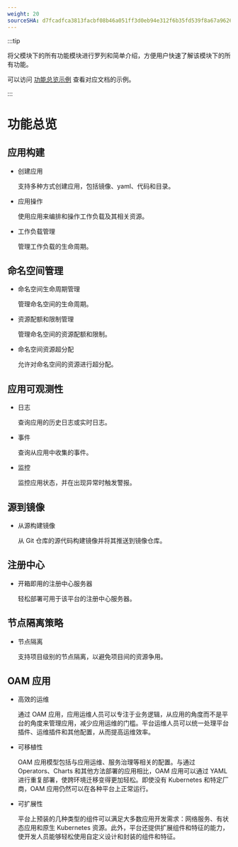 ```yaml
---
weight: 20
sourceSHA: d7fcadfca3813facbf08b46a051ff3d0eb94e312f6b35fd539f8a67a9626ccb5
---
```


:::tip

将父模块下的所有功能模块进行罗列和简单介绍，方便用户快速了解该模块下的所有功能。

可以访问 [功能总览示例](https://product-doc-guide.alauda.cn/template/features_overview/example.html) 查看对应文档的示例。

:::

# 功能总览

## 应用构建

- 创建应用

  支持多种方式创建应用，包括镜像、yaml、代码和目录。

- 应用操作

  使用应用来编排和操作工作负载及其相关资源。

- 工作负载管理

  管理工作负载的生命周期。

## 命名空间管理

- 命名空间生命周期管理

  管理命名空间的生命周期。

- 资源配额和限制管理

  管理命名空间的资源配额和限制。

- 命名空间资源超分配

  允许对命名空间的资源进行超分配。

## 应用可观测性

- 日志

  查询应用的历史日志或实时日志。

- 事件

  查询从应用中收集的事件。

- 监控

  监控应用状态，并在出现异常时触发警报。

## 源到镜像

- 从源构建镜像

  从 Git 仓库的源代码构建镜像并将其推送到镜像仓库。

## 注册中心

- 开箱即用的注册中心服务器

  轻松部署可用于该平台的注册中心服务器。

## 节点隔离策略

- 节点隔离

  支持项目级别的节点隔离，以避免项目间的资源争用。

## OAM 应用

- 高效的运维

  通过 OAM 应用，应用运维人员可以专注于业务逻辑，从应用的角度而不是平台的角度来管理应用，减少应用运维的门槛。平台运维人员可以统一处理平台插件、运维插件和其他配置，从而提高运维效率。

- 可移植性

  OAM 应用模型包括与应用运维、服务治理等相关的配置。与通过 Operators、Charts 和其他方法部署的应用相比，OAM 应用可以通过 YAML 进行重复部署，使跨环境迁移变得更加轻松。即使没有 Kubernetes 和特定厂商，OAM 应用仍然可以在各种平台上正常运行。

- 可扩展性

  平台上预装的几种类型的组件可以满足大多数应用开发需求：网络服务、有状态应用和原生 Kubernetes 资源。此外，平台还提供扩展组件和特征的能力，使开发人员能够轻松使用自定义设计和封装的组件和特征。
